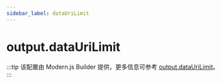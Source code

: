 ```yaml
---
sidebar_label: dataUriLimit
---
```


# output.dataUriLimit

:::tip
该配置由 Modern.js Builder 提供，更多信息可参考 [output.dataUriLimit](https://modernjs.dev/builder/api/config-output.html#outputdataurilimit)。
:::


<Main />
